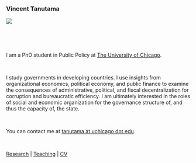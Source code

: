### Vincent Tanutama
  
![](files/waerebo.jpg?display=inline-block)
  
  &nbsp;
  
  &nbsp;

I am a PhD student in Public Policy at [The University of Chicago](https://harris.uchicago.edu). 

  &nbsp;

I study governments in developing countries. I use insights from organizational economics, political economy, and public finance to examine the consequences of administrative, political, and fiscal decentralization for corruption and bureaucratic efficiency. I am ultimately interested in the roles of social and economic organization for the governance structure of, and thus the capacity of, the state.

  &nbsp;
  
You can contact me at [tanutama at uchicago dot edu]().

  &nbsp;
  
[Research](research.html) | [Teaching](teaching.html) | [CV](files/tanutama_cv.pdf)
  
  &nbsp;